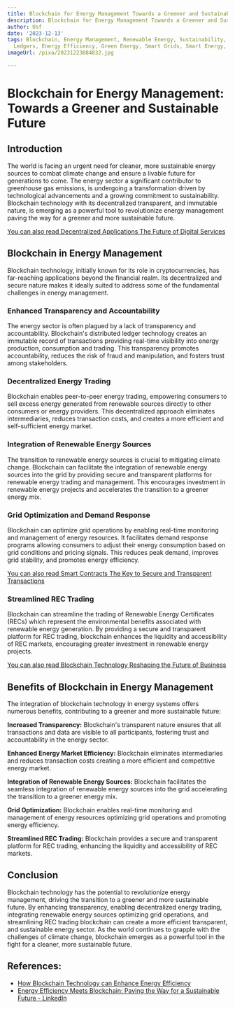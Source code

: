 ```yaml
---
title: Blockchain for Energy Management Towards a Greener and Sustainable Future
description: Blockchain for Energy Management Towards a Greener and Sustainable Future
author: Usf
date: '2023-12-13'
tags: Blockchain, Energy Management, Renewable Energy, Sustainability, Distributed
  Ledgers, Energy Efficiency, Green Energy, Smart Grids, Smart Energy, Energy Transition
imageUrl: /pixa/20231223084832.jpg

---
```

# Blockchain for Energy Management:  Towards a Greener and Sustainable  Future

## Introduction

The world is facing an urgent need  for cleaner,  more sustainable energy sources to combat climate change and ensure a livable future for generations to come. The energy sector a significant contributor to greenhouse gas emissions,  is undergoing a transformation driven by technological advancements and  a growing commitment to sustainability. Blockchain technology with  its decentralized transparent, and immutable nature,  is emerging as a powerful tool to revolutionize  energy management paving the  way for a greener and more sustainable future.

[You can also read Decentralized  Applications The Future of Digital Services](Decentralized%20Applications%20The%20Future%20of%20Digital%20Services)


## Blockchain in Energy  Management

Blockchain technology,  initially known for its role in cryptocurrencies, has far-reaching applications beyond the financial  realm. Its decentralized and secure  nature makes it ideally suited to  address some  of the fundamental  challenges in energy management.

### Enhanced Transparency and Accountability

The energy sector is often plagued by  a lack of transparency  and accountability. Blockchain's  distributed ledger technology creates an immutable record of transactions providing real-time visibility into energy production, consumption and trading. This transparency promotes accountability, reduces the risk of fraud and manipulation, and fosters trust among stakeholders.

### Decentralized Energy Trading

Blockchain  enables peer-to-peer energy trading, empowering consumers to sell excess energy generated from  renewable sources directly to other consumers or energy providers. This decentralized approach eliminates intermediaries, reduces transaction costs, and creates a more efficient and self-sufficient energy market.

### Integration of Renewable  Energy Sources

The transition to renewable energy sources is crucial to mitigating climate change. Blockchain can facilitate the integration of renewable energy sources into the grid by providing secure  and transparent platforms for renewable energy trading and management.  This encourages investment  in renewable energy projects and  accelerates the transition to a  greener energy mix.

### Grid Optimization and Demand Response

Blockchain  can optimize grid operations by enabling real-time monitoring and management of energy resources. It facilitates demand response programs allowing consumers to adjust their energy consumption based on grid  conditions and pricing  signals.  This reduces peak demand, improves grid stability, and promotes energy efficiency.

[You can also read  Smart Contracts The Key to Secure  and Transparent Transactions](Smart%20Contracts%20The%20Key%20to%20Secure%20and%20Transparent%20Transactions)


### Streamlined REC Trading

Blockchain can streamline the trading of Renewable Energy  Certificates (RECs) which represent the environmental benefits associated with renewable energy generation. By providing  a  secure and transparent platform for REC trading, blockchain enhances the liquidity and accessibility of REC markets, encouraging greater investment in renewable energy projects.

[You can also read Blockchain Technology Reshaping the Future of Business](Blockchain%20Technology%20Reshaping%20the%20Future%20of%20Business)


## Benefits  of Blockchain in Energy Management

The integration of blockchain technology in energy systems offers numerous benefits, contributing to  a greener and more sustainable future:

**Increased Transparency:** Blockchain's transparent nature ensures  that all transactions and data are visible to all participants, fostering trust and accountability in the energy sector.

**Enhanced Energy Market Efficiency:** Blockchain eliminates intermediaries and reduces transaction costs creating a  more efficient  and  competitive energy  market.

**Integration of Renewable Energy Sources:** Blockchain facilitates the seamless integration of renewable energy sources into the grid accelerating the transition to a greener energy  mix.

**Grid Optimization:**  Blockchain enables real-time monitoring and management of energy resources optimizing grid operations and promoting energy efficiency.

**Streamlined REC Trading:**  Blockchain provides a secure and transparent platform for REC trading, enhancing the liquidity and accessibility  of REC markets.

## Conclusion

Blockchain technology has the  potential  to revolutionize energy management, driving the transition to a greener  and more sustainable future. By enhancing  transparency, enabling decentralized energy trading, integrating renewable energy sources optimizing grid operations, and  streamlining REC trading blockchain can create  a more efficient transparent, and sustainable energy sector. As the  world continues to grapple  with the challenges of climate change, blockchain  emerges as  a powerful tool in the fight for a cleaner,  more sustainable future.

## References:
- [How Blockchain Technology can Enhance Energy Efficiency](https://energy5.com/how-blockchain-technology-can-enhance-energy-efficiency)
- [Energy Efficiency Meets Blockchain: Paving the Way for a Sustainable Future - LinkedIn](https://www.linkedin.com/pulse/energy-efficiency-meets-blockchain-paving-way-sustainable)
